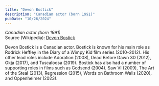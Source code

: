 ```yaml
---
title: "Devon Bostick"
description: "Canadian actor (born 1991)"
pubDate: "10/26/2024"
---
```


*Canadian actor (born 1991)*  
Source (Wikipedia): [Devon Bostick][1]

Devon Bostick is a Canadian actor. Bostick is known for his main role as Rodrick Heffley in the Diary of a Wimpy Kid film series (2010–2012). His other lead roles include Adoration (2008), Dead Before Dawn 3D (2012), Okja (2017), and Tuscaloosa (2019). Bostick has also had a number of supporting roles in films such as Godsend (2004), Saw VI (2009), The Art of the Steal (2013), Regression (2015), Words on Bathroom Walls (2020), and Oppenheimer (2023).

[1]: https://en.wikipedia.org/wiki/Devon_Bostick

